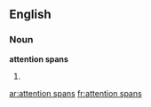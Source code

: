 ==English==

===Noun===
'''attention spans'''

# {{plural of|[[attention span]]}}

[[ar:attention spans]]
[[fr:attention spans]]
